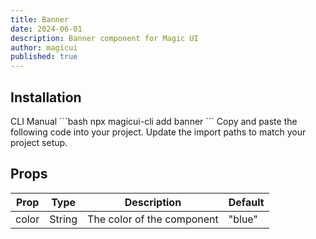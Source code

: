 ```yaml
---
title: Banner
date: 2024-06-01
description: Banner component for Magic UI
author: magicui
published: true
---
```


<ComponentPreview name="banner-demo" />

## Installation

<Tabs defaultValue="cli">
  <TabsList>
    <TabsTrigger value="cli">CLI</TabsTrigger>
    <TabsTrigger value="manual">Manual</TabsTrigger>
  </TabsList>
  <TabsContent value="cli">```bash npx magicui-cli add banner ```</TabsContent>
  <TabsContent value="manual">
    <Steps>
      <Step>Copy and paste the following code into your project.</Step>
      <ComponentSource name="banner" />
      <Step>Update the import paths to match your project setup.</Step>
    </Steps>
  </TabsContent>
</Tabs>

<ComponentSource name="banner" />

## Props

| Prop  | Type   | Description                | Default |
| ----- | ------ | -------------------------- | ------- |
| color | String | The color of the component | "blue"  |
